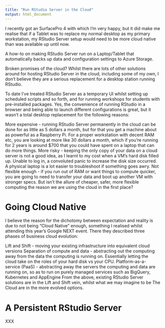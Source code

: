 ```yaml
---
title: "Run RStudio Server in the Cloud"
output: html_document
---
```


I recently got an SurfacePro 4 with which I’m very happy, but it did make me realise that if a Tablet was to replace my normal desktop as my primary workstation, my RStudio Server setup would need to be more cloud native than was available up until now.

A how-to on making RStudio Server run on a Laptop/Tablet that automatically backs up data and configuration settings to Azure Storage.

Broken promises of the cloud?
Whilst there are lots of other solutions around for hosting RStudio Server in the cloud, including some of my own, I don’t believe they are a serious replacement for a desktop station running RStudio.

To date I’ve treated RStudio Server as a temporary UI whilst setting up scheduled scripts and so forth, and for running workshops for students with pre-installed packages. Yes, the convenience of running RStudio in a browser and being able to launch different configurations is great, but it wasn’t a total desktop replacement for the following reasons:

More expensive - running RStudio Server permanently in the cloud can be done for as little as 5 dollars a month, but for that you get a machine about as powerful as a Raspberry Pi. For a proper workstation with decent RAM etc, you are looking at more like 30 dollars a month, which if you’re running for 2 years is around $700 that you could have spent on a laptop that can do more things.
More risky - keeping the only copy of your data on a cloud server is not a good idea, as I learnt to my cost when a VM’s hard disk filled up. Unable to log in, a convoluted panic to increase the disk size occurred. A physical laptop is a lot easier to troubleshoot if something goes awry.
Not flexible enough - if you run out of RAM or want things to compute quicker, you are going to need to transfer your data and boot up another VM with stronger specs.
But isn’t the allure of cheaper, safer, more flexible computing the reason we are using the cloud in the first place?

# Going Cloud Native
I believe the reason for the dichotomy between expectation and reality is due to not being “Cloud Native” enough, something I realised whilst attending this year’s Google NEXT event. There they described three phases of business cloud evolution:

Lift and Shift - moving your existing infrastructure into equivalent cloud versions
Separation of compute and data - abstracting out the computing away from the data the computing is running on. Essentially letting the cloud take on the roles of your hard disk vs your CPU.
Platform-as-a-service (PaaS) - abstracting away the servers the computing and data are running on, so as to run on purely managed services such as BigQuery, Kubernetes and AppEngine
From the above, existing RStudio Server solutions are in the Lift and Shift vein, whilst what we may imagine to be The Cloud are in the more evolved options.

# A Persistent RStudio Server

XXX



